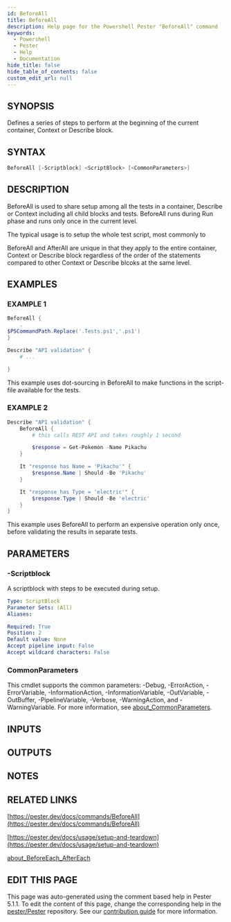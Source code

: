 ```yaml
---
id: BeforeAll
title: BeforeAll
description: Help page for the Powershell Pester "BeforeAll" command
keywords:
  - Powershell
  - Pester
  - Help
  - Documentation
hide_title: false
hide_table_of_contents: false
custom_edit_url: null
---
```


## SYNOPSIS

Defines a series of steps to perform at the beginning of the current container,
Context or Describe block.

## SYNTAX

```powershell
BeforeAll [-Scriptblock] <ScriptBlock> [<CommonParameters>]
```

## DESCRIPTION

BeforeAll is used to share setup among all the tests in a container, Describe
or Context including all child blocks and tests.
BeforeAll runs during Run phase
and runs only once in the current level.

The typical usage is to setup the whole test script, most commonly to

BeforeAll and AfterAll are unique in that they apply to the entire container,
Context or Describe block regardless of the order of the statements compared to
other Context or Describe blcoks at the same level.

## EXAMPLES

### EXAMPLE 1

```powershell
BeforeAll {
    .
$PSCommandPath.Replace('.Tests.ps1','.ps1')
}

Describe "API validation" {
    # ...

}
```

This example uses dot-sourcing in BeforeAll to make functions in the script-file
available for the tests.

### EXAMPLE 2

```powershell
Describe "API validation" {
    BeforeAll {
        # this calls REST API and takes roughly 1 second

        $response = Get-Pokemon -Name Pikachu
    }

    It "response has Name = 'Pikachu'" {
        $response.Name | Should -Be 'Pikachu'
    }

    It "response has Type = 'electric'" {
        $response.Type | Should -Be 'electric'
    }
}
```

This example uses BeforeAll to perform an expensive operation only once, before validating
the results in separate tests.

## PARAMETERS

### -Scriptblock

A scriptblock with steps to be executed during setup.

```yaml
Type: ScriptBlock
Parameter Sets: (All)
Aliases:

Required: True
Position: 2
Default value: None
Accept pipeline input: False
Accept wildcard characters: False
```

### CommonParameters

This cmdlet supports the common parameters: -Debug, -ErrorAction, -ErrorVariable, -InformationAction, -InformationVariable, -OutVariable, -OutBuffer, -PipelineVariable, -Verbose, -WarningAction, and -WarningVariable. For more information, see [about_CommonParameters](http://go.microsoft.com/fwlink/?LinkID=113216).

## INPUTS

## OUTPUTS

## NOTES

## RELATED LINKS

[https://pester.dev/docs/commands/BeforeAll](https://pester.dev/docs/commands/BeforeAll)

[https://pester.dev/docs/usage/setup-and-teardown](https://pester.dev/docs/usage/setup-and-teardown)

[about_BeforeEach_AfterEach]()

## EDIT THIS PAGE

This page was auto-generated using the comment based help in Pester 5.1.1. To edit the content of this page, change the corresponding help in the [pester/Pester](https://github.com/pester/pester) repository. See our [contribution guide](https://github.com/pester/docs#contributing) for more information.
